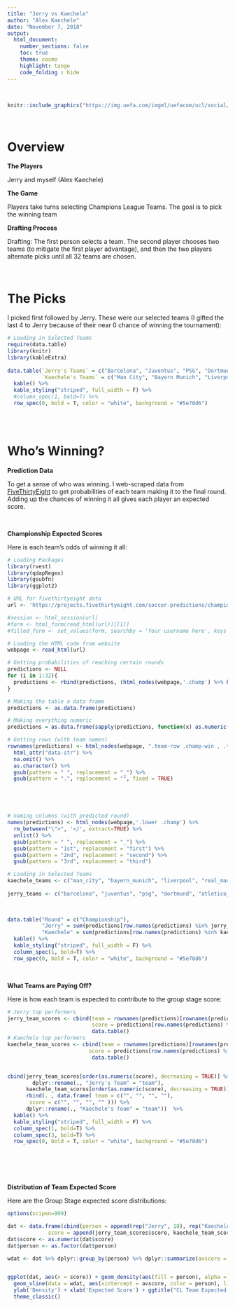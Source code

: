 ```yaml
---
title: "Jerry vs Kaechele"
author: "Alex Kaechele"
date: "November 7, 2018"
output:
  html_document:
    number_sections: false
    toc: true
    theme: cosmo
    highlight: tango
    code_folding : hide
---
```


<br>

```r
knitr::include_graphics("https://img.uefa.com/imgml/uefacom/ucl/social/og-default.jpg")
```

<br>

# Overview

**The Players**

Jerry and myself (Alex Kaechele)

**The Game**

Players take turns selecting Champions League Teams. The goal is to pick the winning team

**Drafting Process**

Drafting: The first person selects a team. The second player chooses two teams (to mitigate the first player advantage), and then the two players alternate picks until all 32 teams are chosen.

<br>

# The Picks

I picked first followed by Jerry. These were our selected teams (I gifted the last 4 to Jerry because of their near 0 chance of winning the tournament):

```r
# Loading in Selected Teams
require(data.table)
library(knitr)
library(kableExtra)
  
data.table(`Jerry's Teams` = c("Barcelona", "Juventus", "PSG", "Dortmund", "Atletico Madrid", "Inter Milan", "Lyon", "Porto", "Valencia", "Galatasaray", "Benfica", "Young Boys", "Monaco", "Viktoria Plzen", "Lokomotiv", "Red Star", "AEK Athens", "Club Brugge"),
           `Kaechele's Teams` = c("Man City", "Bayern Munich", "Liverpool", "Real Madrid", "Napoli", "Roma", "Ajax", "Schalke_04", "CSKA Moscow", "Man United", "Hoffenheim", "Shakhtar", "PSV", "Tottenham", "", "", "", "")) %>% 
  kable() %>%
  kable_styling("striped", full_width = F) %>%
  #column_spec(1, bold=T) %>%
  row_spec(0, bold = T, color = "white", background = "#5e78d6") 



```

<br>

# Who's Winning?

**Prediction Data**

To get a sense of who was winning. I web-scraped data from [FiveThirtyEight](https://projects.fivethirtyeight.com/soccer-predictions/champions-league/) to get probabilities of each team making it to the final round. Adding up the chances of winning it all gives each player an expected score.

<br>

**Championship Expected Scores**

Here is each team's odds of winning it all:

```r
# Loading Packages
library(rvest)
library(qdapRegex)
library(gsubfn)
library(ggplot2)

# URL for fivethirtyeight data
url <- 'https://projects.fivethirtyeight.com/soccer-predictions/champions-league/'

#session <- html_session(url)
#form <- html_form(read_html(url))[[1]]
#filled_form <- set_values(form, searchby = 'Your username here', keys = 'Your password here')

# Loading the HTML code from website
webpage <- read_html(url)

# Getting probabilities of reaching certain rounds
predictions <- NULL
for (i in 1:32){
  predictions <- rbind(predictions, (html_nodes(webpage,'.champ') %>% html_attr("data-val"))[(1+i*8):(8+i*8)])
}

# Making the table a data frame
predictions <- as.data.frame(predictions)

# Making everything numeric
predictions = as.data.frame(sapply(predictions, function(x) as.numeric(as.character(x))))

# Getting rows (with team names)
rownames(predictions) <- html_nodes(webpage, ".team-row .champ-win , .team-row .drop-3 , .team-row .drop-7 , .team-row .drop-4 , .team-row .champ-group3 , .team-row .champ-group2 , .border-left , .team-row .team") %>% 
  html_attr("data-str") %>%
  na.omit() %>%
  as.character() %>%
  gsub(pattern = " ", replacement = "_") %>%
  gsub(pattern = ".", replacement = "", fixed = TRUE)





# naming columns (with predicted round)
names(predictions) <- html_nodes(webpage,'.lower .champ') %>%
  rm_between("\">", '</', extract=TRUE) %>%
  unlist() %>%
  gsub(pattern = " ", replacement = "_") %>%
  gsub(pattern = "1st", replacement = "first") %>%
  gsub(pattern = "2nd", replacement = "second") %>%
  gsub(pattern = "3rd", replacement = "third")

# Loading in Selected Teams
kaechele_teams <- c("man_city", "bayern_munich", "liverpool", "real_madrid", "napoli", "roma", "ajax", "schalke_04", "cska_moscow", "man_united", "hoffenheim", "shakhtar", "psv", "tottenham")
  
jerry_teams <- c("barcelona", "juventus", "psg", "dortmund", "atletico_madrid", "inter_milan", "lyon",  "porto", "valencia", "galatasaray", "benfica", "young_boys", "monaco", "viktoria_plzen", "lokomotiv", "red_star", "aek_athens", "club_brugge" )
  
 

data.table("Round" = c("Championship"),
           "Jerry" = sum(predictions[row.names(predictions) %in% jerry_teams,]$win_final),
           "Kaechele" = sum(predictions[row.names(predictions) %in% kaechele_teams,]$win_final)) %>% 
  kable() %>%
  kable_styling("striped", full_width = F) %>%
  column_spec(1, bold=T) %>%
  row_spec(0, bold = T, color = "white", background = "#5e78d6") 

```

<br>

**What Teams are Paying Off?**

Here is how each team is expected to contribute to the group stage score:

```r
# Jerry top performers
jerry_team_scores <- cbind(team = rownames(predictions)[rownames(predictions) %in% jerry_teams], 
                           score = predictions[row.names(predictions) %in% jerry_teams,]$win_final) %>%
                           data.table() 
# Kaechele top performers
kaechele_team_scores <- cbind(team = rownames(predictions)[rownames(predictions) %in% kaechele_teams],
                          score = predictions[row.names(predictions) %in% kaechele_teams,]$win_final) %>%
                           data.table() 


cbind(jerry_team_scores[order(as.numeric(score), decreasing = TRUE)] %>% 
        dplyr::rename(., "Jerry's Team" = "team"), 
      kaechele_team_scores[order(as.numeric(score), decreasing = TRUE)] %>% 
      rbind(. , data.frame( team = c("", "", "", ""),
       score = c("", "", "", "" ))) %>%
      dplyr::rename(., "Kaechele's Team" = "team"))  %>% 
  kable() %>%
  kable_styling("striped", full_width = F) %>%
  column_spec(1, bold=T) %>%
  column_spec(3, bold=T) %>%
  row_spec(0, bold = T, color = "white", background = "#5e78d6")


 
```

<br>

**Distribution of Team Expected Score**

Here are the Group Stage expected score distributions:

```r
options(scipen=999)

dat <- data.frame(cbind(person = append(rep("Jerry", 18), rep("Kaechele", 14)),
             score = append(jerry_team_scores$score, kaechele_team_scores$score)), stringsAsFactors = FALSE)
dat$score <- as.numeric(dat$score)
dat$person <- as.factor(dat$person)

wdat <- dat %>% dplyr::group_by(person) %>% dplyr::summarize(avscore = mean(score))


ggplot(dat, aes(x = score)) + geom_density(aes(fill = person), alpha = 0.4) +
  geom_vline(data = wdat, aes(xintercept = avscore, color = person), linetype = "dashed") +
  ylab('Density') + xlab('Expected Score') + ggtitle("CL Team Expected Score Distribution") + 
  theme_classic()
```

